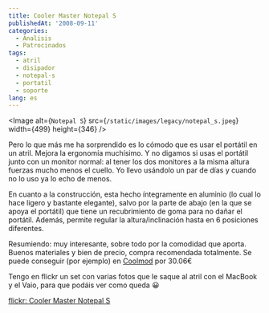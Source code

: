 ```yaml
---
title: Cooler Master Notepal S
publishedAt: '2008-09-11'
categories:
  - Analisis
  - Patrocinados
tags:
  - atril
  - disipador
  - notepal-s
  - portatil
  - soporte
lang: es
---
```


<Image
  alt={`Notepal S`}
  src={`/static/images/legacy/notepal_s.jpeg`}
  width={499}
  height={346}
/>

Pero lo que más me ha sorprendido es lo cómodo que es usar el portátil en un atril. Mejora la ergonomía muchísimo. Y no digamos si usas el portátil junto con un monitor normal: al tener los dos monitores a la misma altura fuerzas mucho menos el cuello. Yo llevo usándolo un par de días y cuando no lo uso ya lo echo de menos.

En cuanto a la construcción, esta hecho íntegramente en aluminio (lo cual lo hace ligero y bastante elegante), salvo por la parte de abajo (en la que se apoya el portátil) que tiene un recubrimiento de goma para no dañar el portátil. Además, permite regular la altura/inclinación hasta en 6 posiciones diferentes.

Resumiendo: muy interesante, sobre todo por la comodidad que aporta. Buenos materiales y bien de precio, compra recomendada totalmente. Se puede conseguir (por ejemplo) en [Coolmod](http://www.coolmod.com/product/3810/0/0/1/Refrigerador-de-Portatiles-Cooler-Master-NOTEPAL-S.htm) por 30.06€

Tengo en flickr un set con varias fotos que le saque al atril con el MacBook y el Vaio, para que podáis ver como queda 😀

[flickr: Cooler Master Notepal S](http://www.flickr.com/photos/ryck/sets/72157607161242812/)
